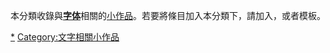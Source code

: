{{Catnav|頁面分類|社会|文化|艺术|視覺藝術}}
{{hiddencat}}
{{WPSS-cat}}
本分類收錄與'''[[字体|字体]]'''相關的[[Wikipedia:小作品|小作品]]。若要將條目加入本分類下，請加入'''{{tl|Typography-stub}}'''，或者'''{{tl|字体小作品}}'''模板。

[[Category:字体|*]]
[[Category:文字相關小作品|Category:文字相關小作品]]